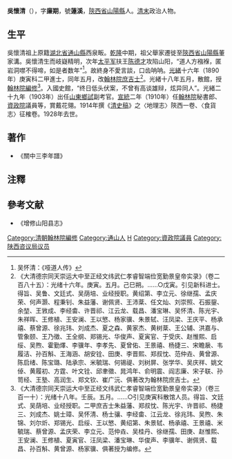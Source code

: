 '''吳懷清'''（{{bd|1864年||1928年|catIdx=W吳}}），字'''廉期'''，號'''蓮溪'''，[[陝西省|陝西省]][[山陽縣|山陽縣]]人。[[清末|清末]]政治人物。

==生平==
吳懷清祖上原籍[[湖北省|湖北省]][[通山縣|通山縣]]西泉畈。[[乾隆|乾隆]]中期，祖父舉家遷徙至[[陝西省|陝西省]][[山陽縣|山陽縣]]董家溝。吳懷清生而岐嶷精明，次年[[太平军|太平军]]扶王[[陈德才|陈德才]]攻陷山阳，“道人方襁褓，匿岩洞噤不得啼，如是者数年”<ref>吴怀清：《哑道人传》</ref>。故終身不愛言談，口齿呐呐。[[光緒|光緒]]十六年（1890年）庚寅科二甲進士，同年五月，改[[翰林院|翰林院]][[庶吉士|庶吉士]]<ref>《大清德宗同天崇运大中至正经文纬武仁孝睿智端俭宽勤景皇帝实录》（卷二百八十五）：光绪十六年。庚寅。五月。己巳朔。……○戊寅。引见新科进士。得旨、吴鲁、文廷式、吴荫培、业经授职。黄绍第、李立元、徐继孺、孟庆荣、何声灏、程秉钊、朱益藩、谢佩贤、王沛棻、任文灿、刘崇照、石振鋆、余堃、王敩成、李经畬、许晋祁、江云龙、载昌、潘宝琳、吴怀清、陈光宇、朱祥晖、王修植、王安澜、王以慜、杨家骥、朱景轼、汪凤梁、王庆平、杨承禧、蔡曾源、徐兆玮、刘成杰、夏之森、黄家杰、黄树棻、王公辅、洪嘉与、管象颐、王乃徵、王全纲、郑锡光、华俊声、夏寅官、于受庆、赵惟熙、启绥、吴煦、霍勤燡、李骥年、李孝先、夏曾佑、王景禧、杨捷三、宋瞻扆、韦履洁、孙百斛、王海涵、胡安铨、田庚、李晋熙、郑叔忱、范仲垚、黄曾源、陈启绪、陈宝璐、陆承宗、米毓瑞、何锡禔、刘树屏、张学华、吴庆祥、姚文倬、黄履初、方霆、叶文铨、邱聿徵、晁鸿年、俞明震、阎志廉、宋子联、孙笥经、王塾、高润生、郑文钦、崔广沅、俱著改为翰林院庶吉士。</ref>。光緒十八年五月，散館，授[[翰林院|翰林院]][[編修|編修]]<ref>《大清德宗同天崇运大中至正经文纬武仁孝睿智端俭宽勤景皇帝实录》（卷三百一十）：光绪十八年。壬辰。五月。……○引见庚寅科散馆人员。得旨、文廷式、吴荫培、业经授职。二甲庶吉士朱益藩、郑叔忱、陈光宇、许晋祁、杨捷三、刘成杰、姚士璋、吴怀清、杨士骧、李经畬、江云龙、徐兆玮、吴煦、朱锦、刘尔炘、郑锡光、启绥、王以慜、黄绍第、朱景轼、杨承禧、王景禧、米毓瑞、蔡曾源、孟庆荣、李立元、范仲垚、吴桂丹、徐继孺、田庚、赵惟熙、王安澜、王修植、夏寅官、汪凤梁、潘宝琳、华俊声、李骥年、谢佩贤、载昌、孙百斛、黄曾源、杨家骥、俱著授为编修。</ref>。入國史館，“终日低头伏案，不曾有高谈雄辩，炫异同人”。光緒二十九年（1903年）出任[[山東|山東]][[鄉試|鄉試]]副考官。[[宣統|宣統]]二年（1910年）任[[翰林院|翰林院]]秘書郎、[[資政院|資政院]]議員等，賞戴花翎。1914年撰《[[清史稿|清史稿]]》之〈地理志〉陝西一卷、〈食貨志〉征榷卷。1928年去世。

==著作==
*《關中三李年譜》

==注釋==
{{reflist}}

==參考文献==
* 《增修山阳县志》

{{光绪十六年庚寅恩科殿试金榜}}
{{資政院議員}}
{{DEFAULTSORT:Wu吳}}
[[Category:清朝翰林院編修|Category:清朝翰林院編修]]
[[Category:通山人|Category:通山人]]
[[Category:吳姓|H]]
[[Category:資政院議員|Category:資政院議員]]
[[Category:陕西咨议局议员|Category:陕西咨议局议员]]
